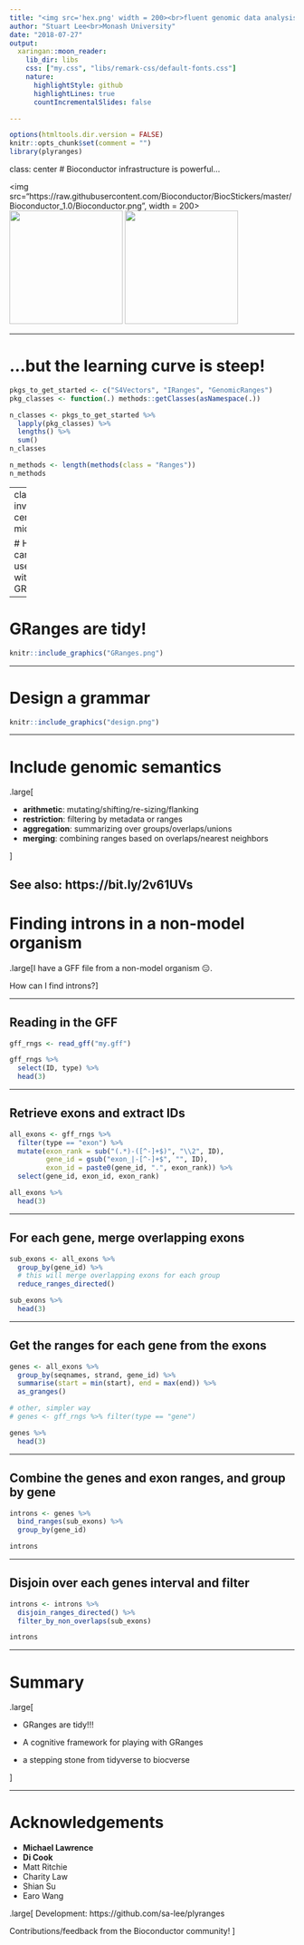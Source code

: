 ```yaml
---
title: "<img src='hex.png' width = 200><br>fluent genomic data analysis with R/Bioconductor"
author: "Stuart Lee<br>Monash University"
date: "2018-07-27"
output:
  xaringan::moon_reader:
    lib_dir: libs
    css: ["my.css", "libs/remark-css/default-fonts.css"]
    nature:
      highlightStyle: github
      highlightLines: true
      countIncrementalSlides: false

---
```


```r
options(htmltools.dir.version = FALSE)
knitr::opts_chunk$set(comment = "")
library(plyranges)
```

class: center
# Bioconductor infrastructure is powerful...

<div style = "display:block; margin-left:auto; margin-right:auto">
  <img src="https://raw.githubusercontent.com/Bioconductor/BiocStickers/master/Bioconductor_1.0/Bioconductor.png", width = 200>
  <img src="https://raw.githubusercontent.com/Bioconductor/BiocStickers/master/GenomicRanges/GenomicRanges.png" width = "200">
  <img src="https://raw.githubusercontent.com/Bioconductor/BiocStickers/master/IRanges/IRanges.png" width = "200">
</div>
---

# ...but the learning curve is steep!

```r
pkgs_to_get_started <- c("S4Vectors", "IRanges", "GenomicRanges")
pkg_classes <- function(.) methods::getClasses(asNamespace(.))

n_classes <- pkgs_to_get_started %>% 
  lapply(pkg_classes) %>% 
  lengths() %>% 
  sum()
n_classes

n_methods <- length(methods(class = "Ranges"))
n_methods
```

---
class: inverse, center, middle

# How far can a user get with just a GRanges?


---

# GRanges are tidy!

```r
knitr::include_graphics("GRanges.png")
```

---

# Design a grammar


```r

knitr::include_graphics("design.png")

```

---

# Include genomic semantics

.large[

- **arithmetic**: mutating/shifting/re-sizing/flanking
- **restriction**: filtering by metadata or ranges
- **aggregation**: summarizing over groups/overlaps/unions
- **merging**: combining ranges based on overlaps/nearest neighbors

]

See also: https://bit.ly/2v61UVs
---

# Finding introns in a non-model organism

.large[I have a GFF file from a non-model organism 😑.

How can I find introns?]
 
---

## Reading in the GFF

```r
gff_rngs <- read_gff("my.gff")

gff_rngs %>% 
  select(ID, type) %>% 
  head(3)
```

---

## Retrieve exons and extract IDs

```r
all_exons <- gff_rngs %>% 
  filter(type == "exon") %>% 
  mutate(exon_rank = sub("(.*)-([^-]+$)", "\\2", ID),
         gene_id = gsub("exon_|-[^-]+$", "", ID),
         exon_id = paste0(gene_id, ".", exon_rank)) %>% 
  select(gene_id, exon_id, exon_rank) 

all_exons %>% 
  head(3)
```

---

## For each gene, merge overlapping exons

```r
sub_exons <- all_exons %>% 
  group_by(gene_id) %>%
  # this will merge overlapping exons for each group
  reduce_ranges_directed()

sub_exons %>% 
  head(3)
```
---

## Get the ranges for each gene from the exons

```r
genes <- all_exons %>% 
  group_by(seqnames, strand, gene_id) %>% 
  summarise(start = min(start), end = max(end)) %>% 
  as_granges()

# other, simpler way
# genes <- gff_rngs %>% filter(type == "gene")

genes %>% 
  head(3)
```

---

## Combine the genes and exon ranges, and group by gene

```r
introns <- genes %>% 
  bind_ranges(sub_exons) %>% 
  group_by(gene_id)

introns
```

---

## Disjoin over each genes interval and filter

```r
introns <- introns %>% 
  disjoin_ranges_directed() %>% 
  filter_by_non_overlaps(sub_exons)

introns 
```

---

# Summary

.large[

- GRanges are tidy!!!

- A cognitive framework for playing with GRanges

- a stepping stone from tidyverse to biocverse 

]

---

# Acknowledgements

- **Michael Lawrence**
- **Di Cook**
- Matt Ritchie
- Charity Law
- Shian Su
- Earo Wang

.large[
Development: https://github.com/sa-lee/plyranges

Contributions/feedback from the Bioconductor community!
]